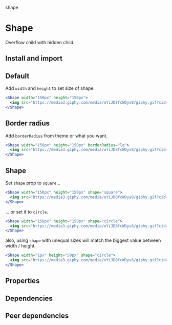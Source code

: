 shape

# Shape

<tagversion version={version} name={name} />

Overflow child with hidden child.

## Install and import

<usage component={component} name={name} peerDependencies={peerDependencies} />

## Default

Add `width` and `height` to set size of shape.

```jsx
<Shape width="150px" height="150px">
  <img src="https://media3.giphy.com/media/uYiJD8fcWDys8/giphy.gif?cid=790b76115d08fb457747437951ff7674&rid=giphy.gif" />
</Shape>
```

## Border radius

Add `borderRadius` from theme or what you want.

```jsx
<Shape width="150px" height="150px" borderRadius="lg">
  <img src="https://media3.giphy.com/media/uYiJD8fcWDys8/giphy.gif?cid=790b76115d08fb457747437951ff7674&rid=giphy.gif" />
</Shape>
```

## Shape

Set `shape` prop to `square`…

```jsx
<Shape width="150px" height="150px" shape="square">
  <img src="https://media3.giphy.com/media/uYiJD8fcWDys8/giphy.gif?cid=790b76115d08fb457747437951ff7674&rid=giphy.gif" />
</Shape>
```

… or set it to `circle`.

```jsx
<Shape width="150px" height="150px" shape="circle">
  <img src="https://media3.giphy.com/media/uYiJD8fcWDys8/giphy.gif?cid=790b76115d08fb457747437951ff7674&rid=giphy.gif" />
</Shape>
```

also, using `shape` with unequal sizes will match the biggest value between width / height.

```jsx
<Shape width="1px" height="50px" shape="circle">
  <img src="https://media3.giphy.com/media/uYiJD8fcWDys8/giphy.gif?cid=790b76115d08fb457747437951ff7674&rid=giphy.gif" />
</Shape>
```

## Properties

<props propTypes={props.propTypes.Shape} />

## Dependencies

<dependencies dependencies={dependencies} />

## Peer dependencies

<dependencies dependencies={peerDependencies} />
